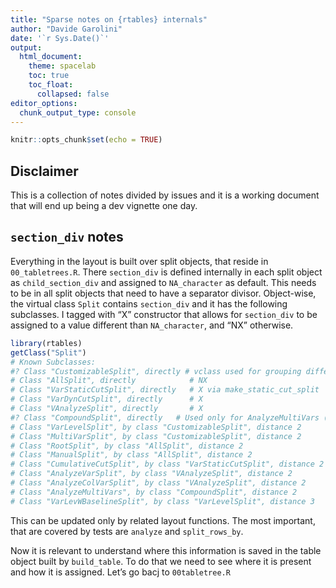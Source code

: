 ```yaml
---
title: "Sparse notes on {rtables} internals"
author: "Davide Garolini"
date: '`r Sys.Date()`'
output:
  html_document:
    theme: spacelab
    toc: true
    toc_float:
      collapsed: false
editor_options:
  chunk_output_type: console
---
```


```r
knitr::opts_chunk$set(echo = TRUE)
```


## Disclaimer
This is a collection of notes divided by issues and it is a working document that will end up being a dev vignette one day.


## `section_div` notes

Everything in the layout is built over split objects, that reside in `00_tabletrees.R`. There `section_div` is defined internally in each split object as `child_section_div` and assigned to `NA_character` as default. This needs to be in all split objects that need to have a separator divisor. Object-wise, the virtual class `Split` contains `section_div` and it has the following subclasses. I tagged with "X" constructor that allows for `section_div` to be assigned to a value different than `NA_character`, and "NX" otherwise.

```r
library(rtables)
getClass("Split")
# Known Subclasses: 
#? Class "CustomizableSplit", directly # vclass used for grouping different split types (I guess)
# Class "AllSplit", directly            # NX
# Class "VarStaticCutSplit", directly   # X via make_static_cut_split
# Class "VarDynCutSplit", directly      # X
# Class "VAnalyzeSplit", directly       # X
#? Class "CompoundSplit", directly   # Used only for AnalyzeMultiVars (maybe not needed?)
# Class "VarLevelSplit", by class "CustomizableSplit", distance 2            # X
# Class "MultiVarSplit", by class "CustomizableSplit", distance 2            # X
# Class "RootSplit", by class "AllSplit", distance 2                         # NX
# Class "ManualSplit", by class "AllSplit", distance 2                       # X
# Class "CumulativeCutSplit", by class "VarStaticCutSplit", distance 2       # X via make_static_cut_split
# Class "AnalyzeVarSplit", by class "VAnalyzeSplit", distance 2         # Virtual
# Class "AnalyzeColVarSplit", by class "VAnalyzeSplit", distance 2           # X
# Class "AnalyzeMultiVars", by class "CompoundSplit", distance 2             # X
# Class "VarLevWBaselineSplit", by class "VarLevelSplit", distance 3         # NX
```

This can be updated only by related layout functions. The most important, that are covered by tests are `analyze` and `split_rows_by`.

Now it is relevant to understand where this information is saved in the table object built by `build_table`. To do that we need to see where it is present and how it is assigned. Let's go bacj to `00tabletree.R`